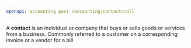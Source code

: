 ```yaml
---
openapi: accounting post /accounting/contacts/all
---
```


A **contact** is an individual or company that buys or sells goods or services from a business. Commonly referred to a customer on a corresponding invoice or a vendor for a bill
